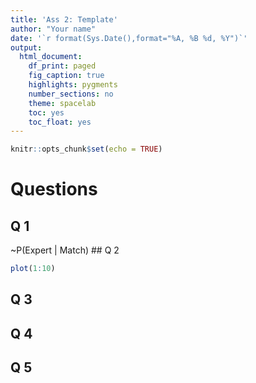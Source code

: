 ```yaml
---
title: 'Ass 2: Template'
author: "Your name"
date: '`r format(Sys.Date(),format="%A, %B %d, %Y")`'
output: 
  html_document:
    df_print: paged
    fig_caption: true
    highlights: pygments
    number_sections: no
    theme: spacelab
    toc: yes
    toc_float: yes
---
```


```r
knitr::opts_chunk$set(echo = TRUE)
```

# Questions{}

## Q 1
~P(Expert | Match)
## Q 2
```r
plot(1:10)
```


## Q 3

## Q 4


## Q 5